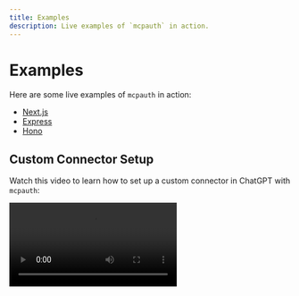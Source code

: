 ```yaml
---
title: Examples
description: Live examples of `mcpauth` in action.
---
```


# Examples

Here are some live examples of `mcpauth` in action:

- [Next.js](https://mcpauth-nextjs.vercel.app/)
- [Express](https://mcpauth-express.vercel.app/)
- [Hono](https://hono.sobannon6.workers.dev)

## Custom Connector Setup

Watch this video to learn how to set up a custom connector in ChatGPT with `mcpauth`:

<video controls src="/express.mp4" />

### Caveats

After setting up the custom connector in ChatGPT, it may fail unless you click into the connector first. It will then load for a second and become available. See 0:41 in the video for a demonstration. ChatGPT custom connectors can be buggy, but they are getting more reliable.
